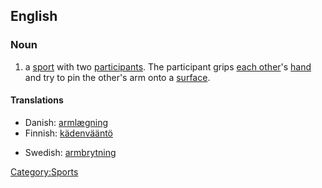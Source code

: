 ==English==
{{wikipedia}}

===Noun===
{{en-noun|-|sg=[[arm]] [[wrestling]]}}

# a  [[sport]] with two [[participant]]s.  The participant grips [[each other]]'s [[hand]] and try to pin the other's arm onto a [[surface]].

====Translations====
{{trans-top|a sport}}
* Danish: [[armlægning]] {{c}}
* Finnish: [[kädenvääntö]]
{{trans-mid}}
* Swedish: [[armbrytning]] {{c}}
{{trans-bottom}}

[[Category:Sports]]